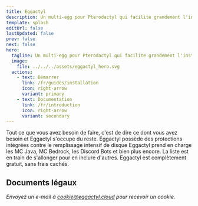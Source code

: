 ```yaml
---
title: Eggactyl
description: Un multi-egg pour Pterodactyl qui facilite grandement l'installation des différents serveurs.
template: splash
editUrl: false
lastUpdated: false
prev: false
next: false
hero:
  tagline: Un multi-egg pour Pterodactyl qui facilite grandement l'installation des différents serveurs.
  image:
    file: ../../../assets/eggactyl_hero.svg
  actions:
    - text: Démarrer
      link: /fr/guides/installation
      icon: right-arrow
      variant: primary
    - text: Documentation
      link: /fr/introduction
      icon: right-arrow
      variant: secondary
---
```



<CardGrid stagger>
  <Card title="Facile et rapide" icon="rocket">
      Tout ce que vous avez besoin de faire, c'est de dire ce dont vous avez
      besoin et Eggactyl s'occupe du reste.
  </Card>
  <Card title="Protections intégrées" icon="error">
      Eggactyl possède des protections intégrées contre le remplissage
      intensif de disque
  </Card>
  <Card title="Possibilités en expansion" icon="open-book">
      Eggactyl prend en charge les MC Java, MC Bedrock, les Discord Bots et bien plus encore. La liste
      est en train de s'allonger pour en inclure d'autres.
  </Card>
  <Card title="Gratuit" icon="approve-check-circle">
    Eggactyl est complètement gratuit, sans frais cachés.
  </Card>
</CardGrid>

## Documents légaux

<CardGrid>
  <LinkCard title="Conditions d'utilisation" href="/fr/legal/tos" />
  <LinkCard title="Politique de confidentialité" href="/fr/legal/privacy" />
</CardGrid>

_Envoyez un e-mail à cookie@eggactyl.cloud pour recevoir un cookie._
